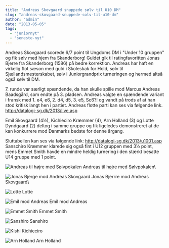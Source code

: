 ```yaml
---
title: "Andreas Skovgaard snuppede sølv til U10 DM"
slug: "andreas-skovgaard-snuppede-solv-til-u10-dm"
author: "admin"
date: "2013-05-05"
tags: 
  - "juniornyt"
  - "seneste-nyt"
---
```


Andreas Skovgaard scorede 6/7 point til Ungdoms DM i "Under 10 gruppen" og fik sølv med hjem fra Skanderborg! Guldet gik til ratingfavoritten Jonas Bjerre fra Skanderborg (1586) på bedre korrektion. Andreas har haft en virkelig flot sæson med guld i Skoleskak for Hold, sølv til Sjællandsmesterskabet, sølv i Juniorgrandprix turneringen og hermed altså også sølv til DM.

7\. runde var særligt spændende, da han skulle spille mod Marcus Andreas Baadsgård, som endte på 3. pladsen. Andreas valgte en spændende variant i fransk med 1. e4, e6, 2. d4, d5, 3. e5, Sc6?! og vandt på trods af at han stod kritisk langt hen i partiet. Andreas flotte parti kan ses via følgende link. http://datalogi-sg.dk/2013/live.asp

Emil Skovgaard (4½), Kichieciro Kræmmer (4), Arn Holland (3) og Lotte Dyndgaard (2) deltog i samme gruppe og fik ligeledes demonstreret at de kan konkurrere mod Danmarks bedste for denne årgang.

Sluttabellen kan ses via følgende link: http://datalogi-sg.dk/2013/u1001.asp Sanschiro Kræmmer klarede sig også fint i U12 gruppen med 3½ point, mens Emmet Smith havde en mindre heldig turnering i den stærkt besatte U14 gruppe med 1 point.

![Andreas til højre med Sølvpokalen](/images/sølv-til-DM-300x199.jpg) Andreas til højre med Sølvpokalen\

![Jonas Bjerge mod Andreas Skovgaard](/images/Jonas-Bjerge-mod-Andreas-Skovgaard-300x199.jpg) Jonas Bjerrre mod Andreas Skovgaard\

![Lotte](/images/Lotte2-200x300.jpg) Lotte

![Emil mod Andreas](/images/Emil-mod-Andreas-300x199.jpg) Emil mod Andreas

![Emmet Smith](/images/Emmet-Smith-200x300.jpg) Emmet Smith

![Sanshiro](/images/Sanshiro-200x300.jpg) Sanshiro

![Kishi](/images/Kishiro-200x300.jpg) Kichieciro

![Arn Holland](/images/Arn-Holland-200x300.jpg) Arn Holland

